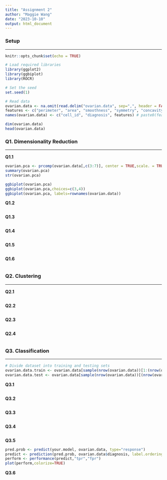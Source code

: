 ```yaml
---
title: "Assignment 2"
author: "Maggie Wang"
date: "2023-10-10"
output: html_document
---
```


### Setup

---

```r
knitr::opts_chunk$set(echo = TRUE)
```

```r
# Load required libraries
library(ggplot2)
library(ggbiplot)
library(ROCR)
```

```r
# Set the seed
set.seed(1)

# Read data
ovarian.data <- na.omit(read.delim("ovarian.data", sep=",", header = FALSE))
features <- c("perimeter", "area", "smoothness", "symmetry", "concavity", paste("protein", seq(1, 25), sep=""))
names(ovarian.data) <- c("cell_id", "diagnosis", features) # paste0(features,"_mean"), paste0(features,"_se"), paste0(features,"_worst"))

dim(ovarian.data)
head(ovarian.data)
```

### Q1. Dimensionality Reduction

---

**Q1.1**
```r
ovarian.pca <- prcomp(ovarian.data[,c(3:7)], center = TRUE,scale. = TRUE)
summary(ovarian.pca)
str(ovarian.pca)

ggbiplot(ovarian.pca)
ggbiplot(ovarian.pca,choices=c(3,4))
ggbiplot(ovarian.pca, labels=rownames(ovarian.data))
```

**Q1.2**
```r

```

**Q1.3**
```r

```

**Q1.4**
```r

```

**Q1.5**
```r

```

**Q1.6**
```r

```

### Q2. Clustering

---

**Q2.1**
```r

```

**Q2.2**
```r

```

**Q2.3**
```r

```

**Q2.4**
```r

```

### Q3. Classification

---

```r
# Divide dataset into training and testing sets
ovarian.data.train <- ovarian.data[sample(nrow(ovarian.data))[1:(nrow(ovarian.data)/2)],]
ovarian.data.test <- ovarian.data[sample(nrow(ovarian.data))[(nrow(ovarian.data)/2):(nrow(ovarian.dataset))],]
```

**Q3.1**
```r

```

**Q3.2**
```r

```

**Q3.3**
```r

```

**Q3.4**
```r

```

**Q3.5**
```r
pred.prob <- predict(your.model, ovarian.data, type="response")
predict <- prediction(pred.prob, ovarian.data$diagnosis, label.ordering=c("B","M"))
perform <- performance(predict,"tpr","fpr")
plot(perform,colorize=TRUE)
```

**Q3.6**
```r

```